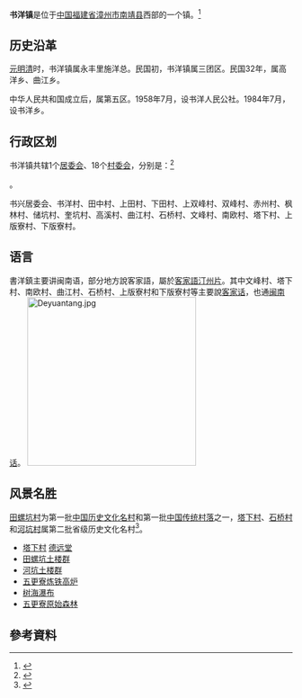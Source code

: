 {{中国乡级行政区
|景观照片文件名 = Qujiang - NE end - DSCF3083.JPG
|景观照片描述 = 曲江村市场
|汉语拼音 = 
|其他语言 = 
|其他语言名称 = 
|旧称 = 
|地名出处 = 
|位置图文件名 = 
|位置图描述 = 
|自定义图片 = 
|建置时间 = 
|政府驻地 = 
|领导人职务1 = 
|领导人姓名1 = 
|领导人职务2 = 
|领导人姓名2 = 
|毗邻 = 北面为[[梅林镇_(南靖县)|梅林镇]]和[[奎洋镇|奎洋镇]]<br />南面为[[南坑镇_(南靖县)|南坑镇]]和[[平和县|平和县]]<br />西面为[[永定县|永定县]]<br />东面为[[船场镇|船场镇]]
|总面积 = 175[[平方公里|平方公里]]
|总人口 = 
|总人口年份 = 
|户籍人口 = 
|户籍人口年份 = 
|常住人口 = 
|常住人口年份 = 
|人口密度 = 
|GDP = 
|GDP年份 = 
|邮政编码 = 
|电话区号 = 596
|官方网站 = 
|网站名称 = 
|35/06/27/108/000}}

'''书洋镇'''是位于[[中华人民共和国|中国]][[福建省|福建省]][[漳州市|漳州市]][[南靖县|南靖县]]西部的一个镇。<ref>{{PRC admin/ref sgc|{{PRC admin/parent|35/06/27/108/000}}}}</ref>

== 历史沿革 ==
[[元|元]][[明|明]][[清|清]]时，书洋镇属永丰里施洋总。民国初，书洋镇属三团区。民国32年，属高洋乡、曲江乡。

中华人民共和国成立后，属第五区。1958年7月，设书洋人民公社。1984年7月，设书洋乡。

== 行政区划 ==
书洋镇共辖1个[[居委会|居委会]]、18个[[村委会|村委会]]，分别是：<ref>{{PRC admin/ref sgc|35/06/27/108/000}}</ref>

{{PRC admin/children|35/06/27/108/000}}。

书兴居委会、书洋村、田中村、上田村、下田村、上双峰村、双峰村、赤州村、枫林村、储坑村、奎坑村、高溪村、曲江村、石桥村、文峰村、南欧村、塔下村、上版寮村、下版寮村。

== 语言 ==
書洋鎮主要讲闽南语，部分地方說客家語，屬於[[客家語|客家語]][[汀州片|汀州片]]。其中文峰村、塔下村、南欧村、曲江村、石桥村、上版寮村和下版寮村等主要說[[客家话|客家话]]，也通[[闽南话|闽南话]]。
[[File:Deyuantang.jpg|300px]]

== 风景名胜 ==
[[田螺坑村|田螺坑村]]为第一批[[中国历史文化名村|中国历史文化名村]]和第一批[[中国传统村落|中国传统村落]]之一，[[塔下村_(南靖县)|塔下村]]、[[石桥村|石桥村]]和[[河坑村|河坑村]]属第二批省级历史文化名村<ref>{{cite web |url=http://www.fjww.com/news1.asp?id=85&pd=51 |title=福建省历史文化名城、名镇（乡）、名村名单 |accessdate=2008-01-22 |first=福建省文物局 |date=2004-06-01 |language=zh-hans |archive-date=2013-11-04 |archive-url=https://web.archive.org/web/20131104114832/http://www.fjww.com/news1.asp?id=85&pd=51 |dead-url=no }}</ref>。

* [[塔下村_(南靖县)|塔下村]] [[德远堂|德远堂]]
* [[田螺坑土楼群|田螺坑土楼群]]
* [[河坑土楼群|河坑土楼群]]
* [[五更寮炼铁高炉|五更寮炼铁高炉]]
* [[树海瀑布|树海瀑布]]
* [[五更寮原始森林|五更寮原始森林]]


==參考資料==
{{reflist}}
{{commonscat|Shuyang, Nanjing County}}

{{PRC admin/navcat|35/06/27/108/000}}